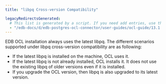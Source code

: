 ```yaml
---
title: "libpq Cross-version Compatibility"

legacyRedirectsGenerated:
  # This list is generated by a script. If you need add entries, use the `legacyRedirects` key.
  - "/edb-docs/d/edb-postgres-ocl-connector/user-guides/ocl-guide/13.1.4.2/libpq_compatibility.html"
---
```


<div id="libpq_compatibility" class="registered_link"></div>

EDB OCL installation always uses the latest libpq. The different scenarios supported under libpq cross-version compatibility are as following:

-   If the latest libpq is installed on the machine, OCL uses it.
-   If the latest libpq is not already installed, OCL installs it. It does not use the existing libpq of older versions even if it is installed.
-   If you upgrade the OCL version, then libpq is also upgraded to its latest version.
